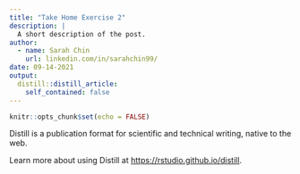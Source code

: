 ```yaml
---
title: "Take Home Exercise 2"
description: |
  A short description of the post.
author:
  - name: Sarah Chin
    url: linkedin.com/in/sarahchin99/
date: 09-14-2021
output:
  distill::distill_article:
    self_contained: false
---
```



```r
knitr::opts_chunk$set(echo = FALSE)
```

Distill is a publication format for scientific and technical writing, native to the web.

Learn more about using Distill at <https://rstudio.github.io/distill>.


